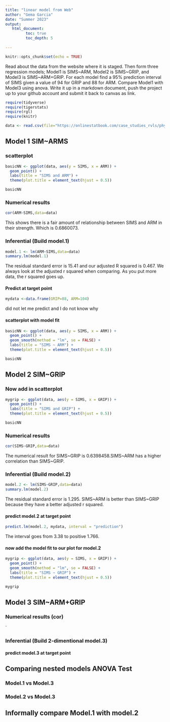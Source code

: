 ```yaml
---
title: "linear model from Web"
author: "Gema Garcia"
date: "Summer 2023"
output:
   html_document:
         toc: true
         toc_depth: 5
        
---
```


```r
knitr::opts_chunk$set(echo = TRUE)
```

Read about the data from the website where it is staged.  Then form three regression models; Model1 is SIMS~ARM, Model2 is SIMS~GRIP, and Model3 is SIMS~ARM+GRIP. For each model find a 95% prediction interval of SIMS given a value of 94  for GRIP and 88 for ARM. Compare Model1 with Model3 using anova. Write it up in a markdown document, push the project up to your github account and submit it back to canvas as link. 

 


```r
require(tidyverse)
require(tigerstats)
require(rgl)
require(knitr)

```

```r
data <- read.csv(file="https://onlinestatbook.com/case_studies_rvls/physical_strength/data.txt",sep="",header=TRUE)  

```

## Model 1 SIM~ARMS

### scatterplot



```r
basicNN <- ggplot(data, aes(y = SIMS, x = ARM)) +
  geom_point() +
  labs(title = "SIMS and ARM") +
  theme(plot.title = element_text(hjust = 0.5))

basicNN
```






### Numerical results




```r
cor(ARM~SIMS,data=data)
```



This shows there is a fair amount of relationship between SIMS and ARM in their strength. Which is 0.6860073.





### Inferential  (Build model.1)


```r
model.1 <- lm(ARM~SIMS,data=data)
summary.lm(model.1)
```



The residual standard error is 15.41 and our adjusted R squared is 0.467. We always look at the adjusted r squared when comparing. As you put more data, the r squared goes up.




#### Predict at target point


```r
mydata <-data.frame(GRIP=88, ARM=104)
```



did not let me predict and I do not know why





#### scatterplot with model fit




```r
basicNN <- ggplot(data, aes(y = SIMS, x = ARM)) +
  geom_point() +
  geom_smooth(method = "lm", se = FALSE) +
  labs(title = "SIMS ~ ARM") +
  theme(plot.title = element_text(hjust = 0.5))

basicNN

```



  

## Model 2 SIM~GRIP

### Now add in scatterplot



```r
mygrip <- ggplot(data, aes(y = SIMS, x = GRIP)) +
  geom_point() +
  labs(title = "SIMS and GRIP") +
  theme(plot.title = element_text(hjust = 0.5))

basicNN
```







### Numerical results 



```r
cor(SIMS~GRIP,data=data)
```


The numerical result for SIMS~GRIP is 0.6398458.SIMS~ARM has a higher correlation than SIMS~GRIP.



### Inferential  (Build model.2)


```r
model.2 <- lm(SIMS~GRIP,data=data)
summary.lm(model.2)
```



The residual standard error is 1.295. SIMS~ARM is better than SIMS~GRIP because they have a better adjusted r squared.


  

#### predict model.2 at target point


```r
predict.lm(model.2, mydata, interval = "prediction")
```


The interval goes from 3.38 to positive 1.766.




#### now add the model fit to our plot for model.2




```r
mygrip <- ggplot(data, aes(y = SIMS, x = GRIP)) +
  geom_point() +
  geom_smooth(method = "lm", se = FALSE) +
  labs(title = "SIMS ~ GRIP") +
  theme(plot.title = element_text(hjust = 0.5))

mygrip

```
  


## Model 3 SIM~ARM+GRIP

### Numerical results (cor)

`
  
### Inferential  (Build 2-dimentional model.3)

#### predict model.3 at target point
  

## Comparing nested models ANOVA Test

### Model.1 vs Model.3
### Model.2 vs Model.3

## Informally compare Model.1 with model.2

